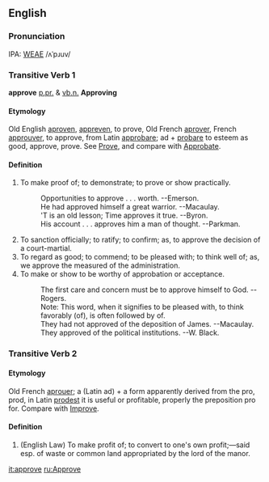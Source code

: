 ==English==

===Pronunciation===
IPA: [[WEAE]] /ʌˈpɹuv/

===Transitive Verb 1 ===
'''approve''' [[p.pr.]] &  [[vb.n.]] '''Approving'''

====Etymology====
Old English [[aproven]], [[appreven]], to prove, Old French [[aprover]], French [[approuver]], to approve, from Latin [[approbare]]; ad + [[probare]] to esteem as good, approve, prove.  See [[Prove]], and  compare with [[Approbate]].

====Definition====
# To make proof of; to demonstrate; to prove or show practically.
#:    Opportunities to approve . . . worth. --Emerson.
#:    He had approved himself a great warrior. --Macaulay.
#:    'T is an old lesson; Time approves it true. --Byron.
#:    His account . . . approves him a man of thought. --Parkman.
# To sanction officially; to ratify; to confirm; as, to approve the decision of a court-martial.
# To regard as good; to commend; to be pleased with; to think well of; as, we approve the measured of the administration.
# To make or show to be worthy of approbation or acceptance.
#:    The first care and concern must be to approve himself to God. --Rogers.
#:    Note: This word, when it signifies to be pleased with, to think favorably (of), is often followed by of.
#:    They had not approved of the deposition of James. --Macaulay.
#:    They approved of the political institutions. --W. Black.
<!-- material copied from Webster's Revised Unabridged Dictionary (1913) -->

===Transitive Verb 2===

====Etymology====
Old French [[aprouer]]; a (Latin ad) + a form apparently derived from the pro, prod, in Latin [[prodest]] it is useful or profitable, properly the preposition  pro for. Compare with [[Improve]].

====Definition====
#  (English Law) To make profit of; to convert to one's own profit;&mdash;said  esp. of waste or common land appropriated by the lord of the  manor.
<!-- material copied from Webster's Revised Unabridged Dictionary (1913) -->

[[it:approve]]
[[ru:Approve]]